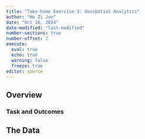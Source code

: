 ```yaml
---
title: "Take-home Exercise 3: Geospatial Analytics"
author: "Ho Zi Jun"
date: "Oct 16, 2024"
date-modified: "last-modified"
number-sections: true
number-offset: 2
execute:
  eval: true
  echo: true
  warning: false
  freeze: true
editor: source
---
```


## Overview

### Task and Outcomes

## The Data